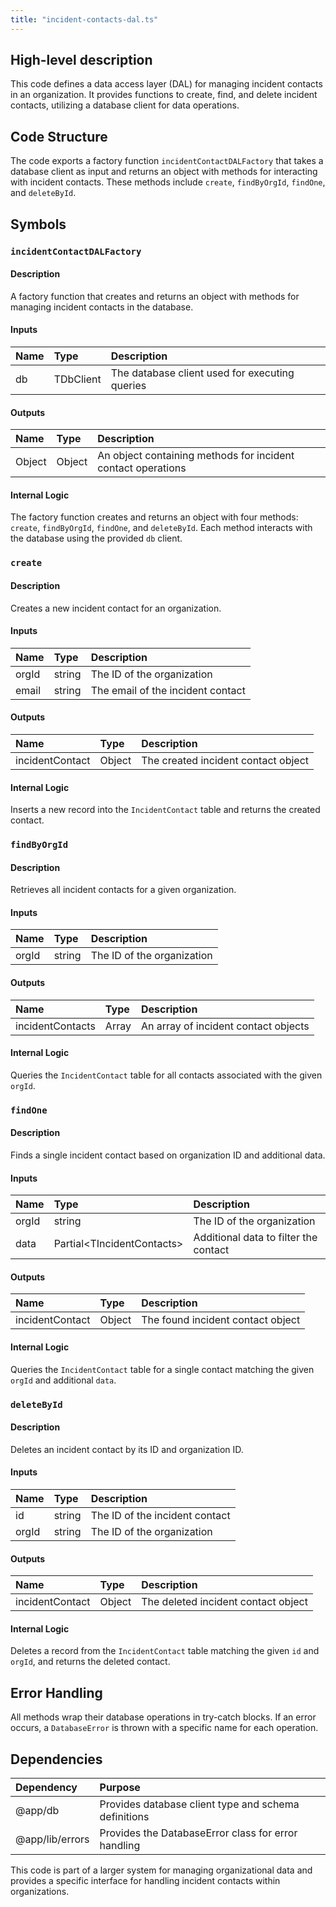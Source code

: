 ```yaml
---
title: "incident-contacts-dal.ts"
---
```


## High-level description
This code defines a data access layer (DAL) for managing incident contacts in an organization. It provides functions to create, find, and delete incident contacts, utilizing a database client for data operations.

## Code Structure
The code exports a factory function `incidentContactDALFactory` that takes a database client as input and returns an object with methods for interacting with incident contacts. These methods include `create`, `findByOrgId`, `findOne`, and `deleteById`.

## Symbols

### `incidentContactDALFactory`
#### Description
A factory function that creates and returns an object with methods for managing incident contacts in the database.

#### Inputs
| Name | Type | Description |
|:-----|:-----|:------------|
| db | TDbClient | The database client used for executing queries |

#### Outputs
| Name | Type | Description |
|:-----|:-----|:------------|
| Object | Object | An object containing methods for incident contact operations |

#### Internal Logic
The factory function creates and returns an object with four methods: `create`, `findByOrgId`, `findOne`, and `deleteById`. Each method interacts with the database using the provided `db` client.

### `create`
#### Description
Creates a new incident contact for an organization.

#### Inputs
| Name | Type | Description |
|:-----|:-----|:------------|
| orgId | string | The ID of the organization |
| email | string | The email of the incident contact |

#### Outputs
| Name | Type | Description |
|:-----|:-----|:------------|
| incidentContact | Object | The created incident contact object |

#### Internal Logic
Inserts a new record into the `IncidentContact` table and returns the created contact.

### `findByOrgId`
#### Description
Retrieves all incident contacts for a given organization.

#### Inputs
| Name | Type | Description |
|:-----|:-----|:------------|
| orgId | string | The ID of the organization |

#### Outputs
| Name | Type | Description |
|:-----|:-----|:------------|
| incidentContacts | Array | An array of incident contact objects |

#### Internal Logic
Queries the `IncidentContact` table for all contacts associated with the given `orgId`.

### `findOne`
#### Description
Finds a single incident contact based on organization ID and additional data.

#### Inputs
| Name | Type | Description |
|:-----|:-----|:------------|
| orgId | string | The ID of the organization |
| data | Partial&lt;TIncidentContacts&gt; | Additional data to filter the contact |

#### Outputs
| Name | Type | Description |
|:-----|:-----|:------------|
| incidentContact | Object | The found incident contact object |

#### Internal Logic
Queries the `IncidentContact` table for a single contact matching the given `orgId` and additional `data`.

### `deleteById`
#### Description
Deletes an incident contact by its ID and organization ID.

#### Inputs
| Name | Type | Description |
|:-----|:-----|:------------|
| id | string | The ID of the incident contact |
| orgId | string | The ID of the organization |

#### Outputs
| Name | Type | Description |
|:-----|:-----|:------------|
| incidentContact | Object | The deleted incident contact object |

#### Internal Logic
Deletes a record from the `IncidentContact` table matching the given `id` and `orgId`, and returns the deleted contact.

## Error Handling
All methods wrap their database operations in try-catch blocks. If an error occurs, a `DatabaseError` is thrown with a specific name for each operation.

## Dependencies
| Dependency | Purpose |
|:-----------|:--------|
| @app/db | Provides database client type and schema definitions |
| @app/lib/errors | Provides the DatabaseError class for error handling |

This code is part of a larger system for managing organizational data and provides a specific interface for handling incident contacts within organizations.